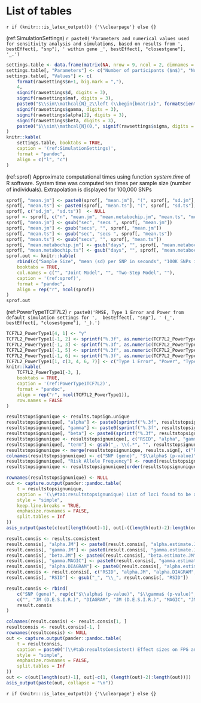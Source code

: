 # List of tables {-}

`r if (knitr:::is_latex_output()) {'\\clearpage'} else {}`

(ref:SimulationSettings) `r paste0('Parameters and numerical values used for sensitivity analysis and simulations, based on results from ',  bestEffect[, "snp"], ' within gene _', bestEffect[, "closestgene"], '_.')`

```r
settings.table <- data.frame(matrix(NA, nrow = 9, ncol = 2, dimnames = list(NULL, c("Parameters", "Values"))))
settings.table[, "Parameters"] <- c("Number of participants ($n$)", "Number of measures ($m$)", "Diabetes incidence rate ($d$)", "Minor allele frequency ($f$)", "Random effects ($\\theta$)", "SNP effect on $Y_{ij}$ ($\\gamma$)", "SNP effect on $T_i$  ($\\alpha$)", "Association between $Y_{ij}$ and $T_i$ ($\\beta$)", "Error term ($\\epsilon$)")
settings.table[, "Values"] <- c(
    format(rawsettings$n+1, big.mark = ","),  
    4, 
    signif(rawsettings$d, digits = 3), 
    signif(rawsettings$maf, digits = 3),
    paste0("$\\sim\\mathcal{N}_2\\left (\\begin{bmatrix}", formatScientific(rawsettings$thetas[1]), "\\\\", formatScientific(rawsettings$thetas[2]), "\\end{bmatrix} , \\begin{bmatrix} ", formatScientific(rawsettings$Epsilon_thetas[1, 1]), " & ", formatScientific(rawsettings$Epsilon_thetas[1, 2]), " \\\\ ", formatScientific(rawsettings$Epsilon_thetas[2, 1]), " & ", formatScientific(rawsettings$Epsilon_thetas[2, 2]), " \\end{bmatrix} \\right )$"),
    signif(rawsettings$gamma, digits = 3), 
    signif(rawsettings$alpha[2], digits = 3), 
    signif(rawsettings$beta, digits = 3), 
    paste0("$\\sim\\mathcal{N}(0,", signif(rawsettings$sigma, digits = 3), "^2)$")
)
knitr::kable(
    settings.table, booktabs = TRUE,
    caption = '(ref:SimulationSettings)',
    format = "pandoc",
    align = c("l", "c")
)
```


(ref:sprof) Approximate computational times using function _system.time_ of R software. System time was computed ten times per sample size (number of individuals). Extrapolation is displayed for 100,000 SNPs

```r
sprof[, "mean.jm"] <- paste0(sprof[, "mean.jm"], "(", sprof[, "sd.jm"], ")")
sprof[, "mean.ts"] <- paste0(sprof[, "mean.ts"], "(", sprof[, "sd.ts"], ")")
sprof[, c("sd.jm", "sd.ts")]  <- NULL
sprof <- sprof[, c("n", "mean.jm", "mean.metabochip.jm", "mean.ts", "mean.metabochip.ts")]
sprof[, "mean.jm"] <- gsub("sec", "secs ", sprof[, "mean.jm"])
sprof[, "mean.jm"] <- gsub("secs", "", sprof[, "mean.jm"])
sprof[, "mean.ts"] <- gsub("sec", "secs ", sprof[, "mean.ts"])
sprof[, "mean.ts"] <- gsub("secs", "", sprof[, "mean.ts"])
sprof[, "mean.metabochip.jm"] <- gsub("days", "", sprof[, "mean.metabochip.jm"])
sprof[, "mean.metabochip.ts"] <- gsub("days", "", sprof[, "mean.metabochip.ts"])
sprof.out <- knitr::kable(
    rbind(c("Sample Size", "mean (sd) per SNP in seconds", "100K SNPs in days", "mean (sd) per SNP in seconds", "100K SNPs in days"), sprof), 
    booktabs = TRUE,
    col.names = c("", "Joint Model", "", "Two-Step Model", ""), 
    caption = '(ref:sprof)',
    format = "pandoc",
    align = rep("r", ncol(sprof))
)
sprof.out
```


(ref:PowerType1TCF7L2) `r paste0('RMSE, Type 1 Error and Power from default simulation settings for ',  bestEffect[, "snp"], ' (_', bestEffect[, "closestgene"], '_).')`

```r
TCF7L2_PowerType1[4, 1] <- "γ"
TCF7L2_PowerType1[-1, 2] <- sprintf("%.3f", as.numeric(TCF7L2_PowerType1[-1, 2]), digits = 3)
TCF7L2_PowerType1[-1, 3] <- sprintf("%.3f", as.numeric(TCF7L2_PowerType1[-1, 3]), digits = 3)
TCF7L2_PowerType1[-1, 5] <- sprintf("%.3f", as.numeric(TCF7L2_PowerType1[-1, 5]), digits = 3)
TCF7L2_PowerType1[-1, 6] <- sprintf("%.3f", as.numeric(TCF7L2_PowerType1[-1, 6]), digits = 3)
TCF7L2_PowerType1[1, c(3, 4, 6, 7)] <- c("Type 1 Error", "Power", "Type 1 Error", "Power")
knitr::kable(
    TCF7L2_PowerType1[-3, ], 
    booktabs = TRUE,
    caption = '(ref:PowerType1TCF7L2)',
    format = "pandoc",
    align = rep("r", ncol(TCF7L2_PowerType1)),
    row.names = FALSE
)
```


<!-- (ref:resultstopsignunique) (\#tab:resultstopsignunique) List of loci found to be associated within the joint modelling framework with both FPG  and T2D risk; these loci have , previously  been shown as to be associated with FPG and/or T2D in the NHGRI GWAS Catalogue [@welter_nhgri_2014]. -->

```r
resultstopsignunique <- results.topsign.unique
resultstopsignunique[, "alpha"] <- paste0(sprintf("%.3f", resultstopsignunique[, "alpha.estimate.JM"], digits = 3) , " ($",  formatScientific(resultstopsignunique[, "alpha.p.value.JM"]), "$)")
resultstopsignunique[, "gamma"] <- paste0(sprintf("%.3f", resultstopsignunique[, "gamma.estimate.JM"], digits = 4) , " ($",  formatScientific(resultstopsignunique[, "gamma.p.value.JM"]), "$)")
resultstopsignunique[, "beta"] <- paste0(sprintf("%.3f", resultstopsignunique[, "beta.estimate.JM"], digits = 2) , " ($",  formatScientific(resultstopsignunique[, "beta.p.value.JM"]), "$)")
resultstopsignunique <- resultstopsignunique[, c("RSID", "alpha", "gamma", "beta", "TheoPower")]
resultstopsignunique[, "term"] <- gsub("_. \\(.*", "", resultstopsignunique[, "RSID"])
resultstopsignunique <- merge(resultstopsignunique, results.sign[, c("RSID", "RiskAlleleFrequency")], by.x = "term", by.y = "RSID")[, -1]
colnames(resultstopsignunique) <- c("SNP (gene)", "$\\alpha$ (p-value)", "$\\gamma$ (p-value)", "$\\beta$ (p-value)", "Power ($\\beta\\gamma+\\alpha$)", "Risk Allele Frequency")
resultstopsignunique[, "Risk Allele Frequency"] <- round(resultstopsignunique[, "Risk Allele Frequency"], digits = 2)
resultstopsignunique <- resultstopsignunique[order(resultstopsignunique[, "Power ($\\beta\\gamma+\\alpha$)"], decreasing = TRUE), ]

rownames(resultstopsignunique) <- NULL
out <- capture.output(pander::pandoc.table(
    t = resultstopsignunique,
    caption = '(\\#tab:resultstopsignunique) List of loci found to be associated within the joint modelling framework with both FPG and T2D risk, previously shown as associated with FPG and/or T2D risk in the NHGRI GWAS Catalogue [@welter_nhgri_2014].',
    style = "simple",
    keep.line.breaks = TRUE,
    emphasize.rownames = FALSE,
    split.tables = Inf
))
asis_output(paste(c(out[length(out)-1], out[-((length(out)-2):length(out))]), collapse = "\n"))
```


<!-- (ref:resultsConsistent) (\#tab:resultsConsistent) `r paste0('Effect sizes on FPG and T2D risk estimated using joint modelling (JM) and TS (Two-Step). Comparison is shown with effect sizes as reported by consortia meta-analyses in genes ', gsub(".*\\((.*)\\)", "\\1", results.consistent[1, "RSID"]), ' and ', gsub(".*\\((.*)\\)", "\\1", results.consistent[1, "RSID"]), '. ')` -->

```r
result.consis <- results.consistent
result.consis[, "alpha.JM"] <- paste0(result.consis[, "alpha.estimate.JM"], " ($", formatScientific(result.consis[, "alpha.p.value.JM"]), "$)")
result.consis[, "gamma.JM"] <- paste0(result.consis[, "gamma.estimate.JM"], " ($", formatScientific(result.consis[, "gamma.p.value.JM"]), "$)")
result.consis[, "beta.JM"] <- paste0(result.consis[, "beta.estimate.JM"], " ($", formatScientific(result.consis[, "beta.p.value.JM"]), "$)")
result.consis[, "gamma.MAGIC"] <- paste0(result.consis[, "gamma.estimate.MAGIC"], " ($", formatScientific(result.consis[, "gamma.p.value.MAGIC"]), "$)")
result.consis[, "alpha.DIAGRAM"] <- paste0(result.consis[, "alpha.estimate.DIAGRAM"], " ($", formatScientific(result.consis[, "alpha.p.value.DIAGRAM"]), "$)")
result.consis <- result.consis[, c("RSID", "alpha.JM", "alpha.DIAGRAM", "gamma.JM", "gamma.MAGIC", "beta.JM")]
result.consis[, "RSID"] <- gsub("_", "\\_", result.consis[, "RSID"])

result.consis <- rbind(
    c("SNP (gene)", rep(c("$\\alpha$ (p-value)", "$\\gamma$ (p-value)", "$\\beta$ (p-value)"), each = 2)),
    c("", "JM (D.E.S.I.R.)", "DIAGRAM", "JM (D.E.S.I.R.)", "MAGIC", "JM (D.E.S.I.R.)"),
    result.consis
)

colnames(result.consis) <- result.consis[1, ]
resultconsis <- result.consis[-1, ]
rownames(resultconsis) <- NULL
out <- capture.output(pander::pandoc.table(
    t = resultconsis,
    caption = paste0('(\\#tab:resultsConsistent) Effect sizes on FPG and T2D risk estimated using JM and TS (Two-Step). Comparison is shown with effect sizes as reported by consortia meta-analyses in genes ', gsub(".*\\((.*)\\)", "\\1", results.consistent[1, "RSID"]), ' and ', gsub(".*\\((.*)\\)", "\\1", results.consistent[2, "RSID"]), '. '), # '(ref:resultsConsistent)',
    style = "simple",
    emphasize.rownames = FALSE,
    split.tables = Inf
))
out <- c(out[length(out)-1], out[-c(1, (length(out)-2):length(out))])
asis_output(paste(out, collapse = "\n"))
```

`r if (knitr:::is_latex_output()) {'\\clearpage'} else {}`
